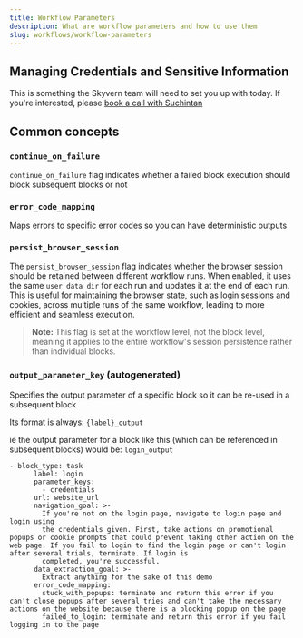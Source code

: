 ```yaml
---
title: Workflow Parameters
description: What are workflow parameters and how to use them
slug: workflows/workflow-parameters
---
```



## Managing Credentials and Sensitive Information
This is something the Skyvern team will need to set you up with today. If you're interested, please [book a call with Suchintan](https://meetings.hubspot.com/skyvern/demo)


## Common concepts
### `continue_on_failure`

`continue_on_failure` flag indicates whether a failed block execution should block subsequent blocks or not

### `error_code_mapping`

Maps errors to specific error codes so you can have deterministic outputs

### `persist_browser_session`

The `persist_browser_session` flag indicates whether the browser session should be retained between different workflow runs. When enabled, it uses the same `user_data_dir` for each run and updates it at the end of each run. This is useful for maintaining the browser state, such as login sessions and cookies, across multiple runs of the same workflow, leading to more efficient and seamless execution.

> **Note:** This flag is set at the workflow level, not the block level, meaning it applies to the entire workflow's session persistence rather than individual blocks.

### `output_parameter_key` (autogenerated)

Specifies the output parameter of a specific block so it can be re-used in a subsequent block

Its format is always: `{label}_output`

ie the output parameter for a block like this (which can be referenced in subsequent blocks) would be: `login_output` 
```
- block_type: task
      label: login
      parameter_keys:
        - credentials
      url: website_url
      navigation_goal: >-
        If you're not on the login page, navigate to login page and login using
        the credentials given. First, take actions on promotional popups or cookie prompts that could prevent taking other action on the web page. If you fail to login to find the login page or can't login after several trials, terminate. If login is
        completed, you're successful. 
      data_extraction_goal: >-
        Extract anything for the sake of this demo
      error_code_mapping:
        stuck_with_popups: terminate and return this error if you can't close popups after several tries and can't take the necessary actions on the website because there is a blocking popup on the page
        failed_to_login: terminate and return this error if you fail logging in to the page
```